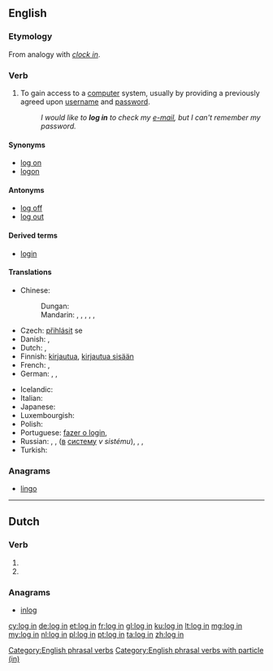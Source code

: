 {{also|-login|login|lögin}}
==English==
{{wikipedia}}

===Etymology===
From analogy with ''[[clock in]]''.

===Verb===
{{en-verb|head=[[log]] [[in]]|logs in|logging in|logged in}}

# {{computing}} To gain access to a [[computer]] system, usually by providing a previously agreed upon [[username]] and [[password]].
#: ''I would like to '''log in''' to check my [[e-mail]], but I can't remember my password.''

====Synonyms====
* [[log on]]
* [[logon]]

====Antonyms====
* [[log off]]
* [[log out]]

====Derived terms====
* [[login]]

====Translations====
{{trans-top|gain access to a computer system}}
* Chinese:
*: Dungan: {{tø|dng|чинлэ|sc=Cyrl}}
*: Mandarin: {{t-|cmn|記入|sc=Hani}},  {{t|cmn|记入|tr=jìrù|sc=Hani}},  {{t|cmn|登錄|sc=Hani}},  {{t|cmn|登录|tr=dēnglù|sc=Hani}},  {{t|cmn|簽入|sc=Hani}},  {{t|cmn|签入|tr=qiānrù|sc=Hani}}
* Czech: [[přihlásit]] se
* Danish: {{t-|da|logge ind}},  {{t-|da|logge på}}
* Dutch: {{t+|nl|aanmelden}},  {{t+|nl|inloggen}}
* Finnish: [[kirjautua]], [[kirjautua sisään]]
* French: {{t+|fr|identifier|alt=s'identifier}},  {{t+|fr|connecter|alt=se connecter}}
* German: {{t+|de|anmelden|alt=sich anmelden}},  {{t+|de|einloggen|alt=sich einloggen}},  {{t+|de|einloggen}}
{{trans-mid}}
* Icelandic: {{t-|is|skrá inn}}
* Italian: {{t-|it|registrarsi}}
* Japanese: {{t+|ja|ログイン|alt=ログインする|tr=roguin-suru}}
* Luxembourgish: {{t-|lb|aloggen}}
* Polish: {{t+|pl|zalogować się}}
* Portuguese: [[fazer o login]],  {{t+|pt|entrar}}
* Russian: {{t+|ru|авторизовываться|tr=avtorizóvyvatʹsja|sc=Cyrl}}, {{t+|ru|авторизоваться|tr=avtorizovátʹsja|sc=Cyrl}}, {{t+|ru|войти|tr=vojtí}} ([[в]] [[система|систему]] ''v sistému''),  {{t-|ru|подсоединиться|tr=podsojedinítʹsja}},  {{t+|ru|подключиться|tr=podključítʹsja}}, {{t-|ru|зарегистрироваться|tr=zaregistrírovatʹsja}}
* Turkish: {{t-|tr|giriş yapmak}}
{{trans-bottom}}

===Anagrams===
* [[lingo#English|lingo]]

[[Category:English phrasal verbs]]
[[Category:English phrasal verbs with particle (in)]]

----

==Dutch==

===Verb===
{{head|nl}}

# {{nl-verb form of|p=1|n=sg|t=pres|m=ind|inloggen}}
# {{nl-verb form of|m=imp|inloggen}}

===Anagrams===
* [[inlog#Dutch|inlog]]

[[cy:log in]]
[[de:log in]]
[[et:log in]]
[[fr:log in]]
[[gl:log in]]
[[ku:log in]]
[[lt:log in]]
[[mg:log in]]
[[my:log in]]
[[nl:log in]]
[[pl:log in]]
[[pt:log in]]
[[ta:log in]]
[[zh:log in]]